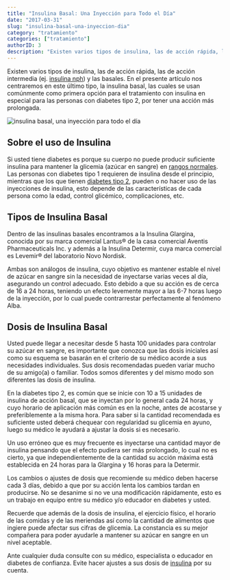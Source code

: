 ```yaml
---
title: "Insulina Basal: Una Inyección para Todo el Día"
date: "2017-03-31"
slug: "insulina-basal-una-inyeccion-dia"
category: "tratamiento"
categories: ["tratamiento"]
authorID: 3
description: "Existen varios tipos de insulina, las de acción rápida, las de acción intermedia y las basales. En el presente artículo nos centraremos en este último"
---
```


Existen varios tipos de insulina, las de acción rápida, las de acción intermedia (ej. [insulina nph](/insulina-nph)) y las basales. En el presente artículo nos centraremos en este último tipo, la insulina basal, las cuales se usan comúnmente como primera opción para el tratamiento con insulina en especial para las personas con diabetes tipo 2, por tener una acción más prolongada.

![insulina basal, una inyección para todo el día](/images/insulina-basal.webp)

## Sobre el uso de Insulina

Si usted tiene diabetes es porque su cuerpo no puede producir suficiente insulina para mantener la glicemia (azúcar en sangre) en [rangos normales](/importancia-de-controlar-los-niveles-de-glucosa/). Las personas con diabetes tipo 1 requieren de insulina desde el principio, mientras que los que tienen [diabetes tipo 2](/diabetes-tipo-2/), pueden o no hacer uso de las inyecciones de insulina, esto depende de las características de cada persona como la edad, control glicémico, complicaciones, etc.

## Tipos de Insulina Basal

Dentro de las insulinas basales encontramos a la Insulina Glargina, conocida por su marca comercial Lantus® de la casa comercial Aventis Pharmaceuticals Inc. y además a la Insulina Determir, cuya marca comercial es Levemir® del laboratorio Novo Nordisk.

Ambas son análogos de insulina, cuyo objetivo es mantener estable el nivel de azúcar en sangre sin la necesidad de inyectarse varias veces al día, asegurando un control adecuado. Esto debido a que su acción es de cerca de 16 a 24 horas, teniendo un efecto levemente mayor a las 6-7 horas luego de la inyección, por lo cual puede contrarrestar perfectamente al fenómeno Alba.

## Dosis de Insulina Basal

Usted puede llegar a necesitar desde 5 hasta 100 unidades para controlar su azúcar en sangre, es importante que conozca que las dosis iniciales así como su esquema se basarán en el criterio de su médico acorde a sus necesidades individuales. Sus dosis recomendadas pueden variar mucho de su amigo(a) o familiar. Todos somos diferentes y del mismo modo son diferentes las dosis de insulina.

En la diabetes tipo 2, es común que se inicie con 10 a 15 unidades de insulina de acción basal, que se inyectan por lo general cada 24 horas, y cuyo horario de aplicación más común es en la noche, antes de acostarse y preferiblemente a la misma hora. Para saber si la cantidad recomendada es suficiente usted deberá chequear con regularidad su glicemia en ayuno, luego su médico le ayudará a ajustar la dosis si es necesario.

Un uso erróneo que es muy frecuente es inyectarse una cantidad mayor de insulina pensando que el efecto pudiera ser más prolongado, lo cual no es cierto, ya que independientemente de la cantidad su acción máxima está establecida en 24 horas para la Glargina y 16 horas para la Determir.

Los cambios o ajustes de dosis que recomiende su médico deben hacerse cada 3 días, debido a que por su acción lenta los cambios tardan en producirse. No se desanime si no ve una modificación rápidamente, esto es un trabajo en equipo entre su médico y/o educador en diabetes y usted.

Recuerde que además de la dosis de insulina, el ejercicio físico, el horario de las comidas y de las meriendas así como la cantidad de alimentos que ingiere puede afectar sus cifras de glicemia. La constancia es su mejor compañera para poder ayudarle a mantener su azúcar en sangre en un nivel aceptable.

Ante cualquier duda consulte con su médico, especialista o educador en diabetes de confianza. Evite hacer ajustes a sus dosis de [insulina](/que-es-la-insulina-cuantos-tipos-existen/) por su cuenta.
